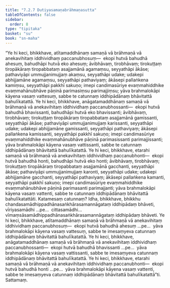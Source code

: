 ```yaml
---
title: "7.2.7 Dutiyasamaṇabrāhmaṇasutta"
tableOfContents: false
sidebar:
  order: 8
type: "tipitaka"
basket: "su"
book: "sn-maha"
---
```



<DynamicBreadcrumb />

<Division number="829" book="sn-maha">

<Paragraph number="1424" book="sn-maha">
“Ye hi keci, bhikkhave, atītamaddhānaṃ samaṇā vā brāhmaṇā vā anekavihitaṃ iddhividhaṃ paccanubhosuṃ—  ekopi hutvā bahudhā ahesuṃ, bahudhāpi hutvā eko ahesuṃ; āvibhāvaṃ, tirobhāvaṃ; tirokuṭṭaṃ tiropākāraṃ tiropabbataṃ asajjamānā agamaṃsu, seyyathāpi ākāse; pathaviyāpi ummujjanimujjaṃ akaṃsu, seyyathāpi udake; udakepi abhijjamāne agamaṃsu, seyyathāpi pathaviyaṃ; ākāsepi pallaṅkena kamiṃsu, seyyathāpi pakkhī sakuṇo; imepi candimasūriye evaṃmahiddhike evaṃmahānubhāve pāṇinā parimasiṃsu parimajjiṃsu; yāva brahmalokāpi kāyena vasaṃ vattesuṃ, sabbe te catunnaṃ iddhipādānaṃ bhāvitattā bahulīkatattā.
</Paragraph>

<Paragraph number="1425" book="sn-maha">
Ye hi keci, bhikkhave, anāgatamaddhānaṃ samaṇā vā brāhmaṇā vā anekavihitaṃ iddhividhaṃ paccanubhossanti—  ekopi hutvā bahudhā bhavissanti, bahudhāpi hutvā eko bhavissanti; āvibhāvaṃ, tirobhāvaṃ; tirokuṭṭaṃ tiropākāraṃ tiropabbataṃ asajjamānā gamissanti, seyyathāpi ākāse; pathaviyāpi ummujjanimujjaṃ karissanti, seyyathāpi udake; udakepi abhijjamāne gamissanti, seyyathāpi pathaviyaṃ; ākāsepi pallaṅkena kamissanti, seyyathāpi pakkhī sakuṇo; imepi candimasūriye evaṃmahiddhike evaṃmahānubhāve pāṇinā parimasissanti parimajjissanti; yāva brahmalokāpi kāyena vasaṃ vattissanti, sabbe te catunnaṃ iddhipādānaṃ bhāvitattā bahulīkatattā.
</Paragraph>

<Paragraph number="1426" book="sn-maha">
Ye hi keci, bhikkhave, etarahi samaṇā vā brāhmaṇā vā anekavihitaṃ iddhividhaṃ paccanubhonti—  ekopi hutvā bahudhā honti, bahudhāpi hutvā eko honti; āvibhāvaṃ, tirobhāvaṃ; tirokuṭṭaṃ tiropākāraṃ tiropabbataṃ asajjamānā gacchanti, seyyathāpi ākāse; pathaviyāpi ummujjanimujjaṃ karonti, seyyathāpi udake; udakepi abhijjamāne gacchanti, seyyathāpi pathaviyaṃ; ākāsepi pallaṅkena kamanti, seyyathāpi pakkhī sakuṇo; imepi candimasūriye evaṃmahiddhike evaṃmahānubhāve pāṇinā parimasanti parimajjanti; yāva brahmalokāpi kāyena vasaṃ vattenti, sabbe te catunnaṃ iddhipādānaṃ bhāvitattā bahulīkatattāti.
</Paragraph>

<Paragraph number="1427" book="sn-maha">
Katamesaṃ catunnaṃ? Idha, bhikkhave, bhikkhu chandasamādhippadhānasaṅkhārasamannāgataṃ iddhipādaṃ bhāveti, vīriyasamādhi …pe…  cittasamādhi…  vīmaṃsāsamādhippadhānasaṅkhārasamannāgataṃ iddhipādaṃ bhāveti. Ye hi keci, bhikkhave, atītamaddhānaṃ samaṇā vā brāhmaṇā vā anekavihitaṃ iddhividhaṃ paccanubhosuṃ—  ekopi hutvā bahudhā ahesuṃ …pe…  yāva brahmalokāpi kāyena vasaṃ vattesuṃ, sabbe te imesaṃyeva catunnaṃ iddhipādānaṃ bhāvitattā bahulīkatattā.
</Paragraph>

<Paragraph number="1428" book="sn-maha">
Ye hi keci, bhikkhave, anāgatamaddhānaṃ samaṇā vā brāhmaṇā vā anekavihitaṃ iddhividhaṃ paccanubhossanti—  ekopi hutvā bahudhā bhavissanti …pe…  yāva brahmalokāpi kāyena vasaṃ vattissanti, sabbe te imesaṃyeva catunnaṃ iddhipādānaṃ bhāvitattā bahulīkatattā.
</Paragraph>

<Paragraph number="1429" book="sn-maha">
Ye hi keci, bhikkhave, etarahi samaṇā vā brāhmaṇā vā anekavihitaṃ iddhividhaṃ paccanubhonti—  ekopi hutvā bahudhā honti …pe…  yāva brahmalokāpi kāyena vasaṃ vattenti, sabbe te imesaṃyeva catunnaṃ iddhipādānaṃ bhāvitattā bahulīkatattā”ti.

</Paragraph>
</Division>

<Paragraph number="1430" type="center" book="sn-maha">
Sattamaṃ.
</Paragraph>
